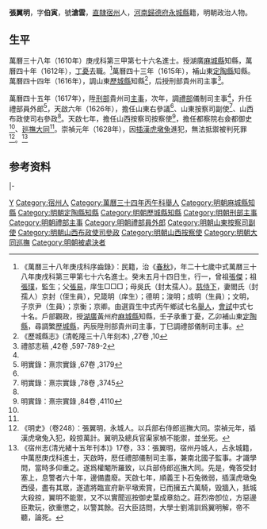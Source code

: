 {{明清人物信息框
| 姓名 = 張翼明
| 原名 =
| 圖片名稱= 
| 圖片大小 =
| 圖片說明 = 
| 最高職務 = 都察院右僉都御史廵撫大同
| 國家 = 大明 
| 爵位 =
| 籍貫 = [[直隸|直隸]][[宿州|宿州]]
| 族裔 = 
| 旗籍 = 
| 字號 = 
| 諡號 =
| 出生日期 = 萬曆十二年（1584年）五月十四日
| 出生地點 =
| 逝世日期 = 崇禎元年（1628年）
| 逝世地點 =
| 墓葬 =
| 配偶 = 閻氏（封孺人）
| 親屬 = 曾祖[[張傑|張傑]]，祖[[張璞|張璞]]<br>父[[張易|張易]]，母吳氏（封太孺人）
| 出身 =
* 萬曆三十四年丙午科舉人
* 萬曆三十八年庚戌科同進士出身
| 經歷 =
| 著作 =  
}}
'''張翼明'''{{BD|1584年||1628年||Zhang}}，字'''伯寅'''，號'''滄雲'''，[[直隸|直隸]][[宿州|宿州]]人，[[河南|河南]][[歸德府|歸德府]][[永城縣|永城縣]]籍，明朝政治人物。

==生平==
萬曆三十八年（1610年）庚戌科第三甲第七十六名進士。授湖廣[[麻城縣|麻城縣]]知縣，萬曆四十年（1612年），[[丁憂|丁憂]]去職。<ref>《萬曆三十八年庚戌科序齒錄》：民籍，治《[[春秋|春秋]]》，年二十七歲中式萬曆三十八年庚戌科第三甲第七十六名進士。癸未五月十四日生，行一，曾祖[[張傑|張傑]]；祖[[張璞|張璞]]，監生；父[[張易|張易]]，庠生□□□；母吳氏（封太孺人）。[[慈侍下|慈侍下]]，妻閻氏（封孺人）京封（侄生員），兄箴明（庠生）；德明；浚明；成明（生員）；文明，子京尹（生員）；京衡；京卿。由選貢生中式丙午鄉試七名[[舉人|舉人]]，[[會試|會試]]中式七十名。戶部觀政，授[[湖廣|湖廣]]黃州府[[麻城縣|麻城縣]]知縣，壬子承重丁憂，乙卯補山東[[定陶縣|定陶縣]]，尋調繁[[歷城縣|歷城縣]]，丙辰陞刑部貴州司主事，丁巳調禮部儀制司主事。</ref>萬曆四十三年（1615年），補山東[[定陶縣|定陶縣]]知縣。萬曆四十四年（1616年），調山東[[歷城縣|歷城縣]]知縣<ref>《歷城縣志》(清乾隆三十八年刻本) ,27卷 ,10</ref>，后授刑部貴州司主事<ref name="禮部志稿 ,42卷 ,597-789-2">禮部志稿 ,42卷 ,597-789-2</ref>。

萬曆四十五年（1617年），陞[[刑部|刑部]]貴州司[[主事|主事]]，次年，調[[禮部|禮部]]儀制司主事<ref name="禮部志稿 ,42卷 ,597-789-2"/>，升任禮部員外郎<ref name="明實錄：熹宗實錄 ,67卷 ,3179">明實錄：熹宗實錄 ,67卷 ,3179</ref>，天啟六年（1626年），擔任山東右參議<ref name="明實錄：熹宗實錄 ,67卷 ,3179"/>、山東按察司副使<ref name="明實錄：熹宗實錄 ,78卷 ,3745">明實錄：熹宗實錄 ,78卷 ,3745</ref>、山西布政使司右參政<ref name="明實錄：熹宗實錄 ,78卷 ,3745"/>。天啟七年，擔任山西按察司按察使<ref name="明實錄：熹宗實錄 ,84卷 ,4110">明實錄：熹宗實錄 ,84卷 ,4110</ref>，擔任都察院右僉都御史<ref name="明實錄：熹宗實錄 ,84卷 ,4110"/>、[[大同巡撫|廵撫大同]]<ref name="明實錄：熹宗實錄 ,84卷 ,4110"/>。崇禎元年（1628年），因[[插漢虎墩兔|插漢虎墩兔]]進犯，無法抵禦被判死罪<ref>《明史》（卷248）：張翼明，永城人。以兵部右侍郎巡撫大同。崇禎元年，插漢虎墩兔入犯，殺掠萬計。翼明及總兵官渠家楨不能禦，並坐死。</ref>。<ref>《宿州志(清光緒十五年刊本)》17卷，33：張翼明，宿州丹城人，占永城籍，中萬厯庚戊科進士，天啟時，厯任禮部儀制司主事，兼南北國子監事。才識學問，當時多仰重之。遂爲權閹所羅致，以兵部侍郎巡撫大同。先是，俺答受封塞上，息警者六十年，邊備盡廢。天啟七年，順義王卜石兔微弱，插漢虎墩兔西侵，盡有其眾，遂遣將臨宣府新平墩索賞，已而擁五六萬騎，毁牆入，抵城大殺掠，翼明不能禦，又不以實聞巡按御史葉成章劾之。莊烈帝卽位，方惡邊臣欺玩，欲重懲之，以警其餘。召大臣詰問，大學士劉鴻訓爲翼明解，帝不聽，論死。</ref>

== 参考资料 ==
{{reflist}}

{{start box}}
{{s-off}}
{{s-before|[[張鍵_(萬曆進士)|張鍵]]}}
{{s-title|明朝麻城縣知縣|萬曆年間}}
{{s-after|[[宋一麟|宋一麟]]}}
|-
{{s-before|[[裴鉉|裴鉉]]}}
{{s-title|明朝歷城縣知縣|1616年－萬曆年間}}
{{s-after|[[黎國器|黎國器]]}}
{{end box}}

{{萬曆三十八年庚戌科殿试金榜}}

{{Authority control}}

{{DEFAULTSORT:Zhang張}}
[[Category:張姓|Y]]
[[Category:宿州人|Category:宿州人]]
[[Category:萬曆三十四年丙午科舉人|Category:萬曆三十四年丙午科舉人]]
[[Category:明朝麻城縣知縣|Category:明朝麻城縣知縣]]
[[Category:明朝定陶縣知縣|Category:明朝定陶縣知縣]]
[[Category:明朝歷城縣知縣|Category:明朝歷城縣知縣]]
[[Category:明朝刑部主事|Category:明朝刑部主事]]
[[Category:明朝禮部主事|Category:明朝禮部主事]]
[[Category:明朝禮部員外郎|Category:明朝禮部員外郎]]
[[Category:明朝山東按察司副使|Category:明朝山東按察司副使]]
[[Category:明朝山西布政使司參政|Category:明朝山西布政使司參政]]
[[Category:明朝山西按察使|Category:明朝山西按察使]]
[[Category:明朝大同巡撫|Category:明朝大同巡撫]]
[[Category:明朝被處決者|Category:明朝被處決者]]